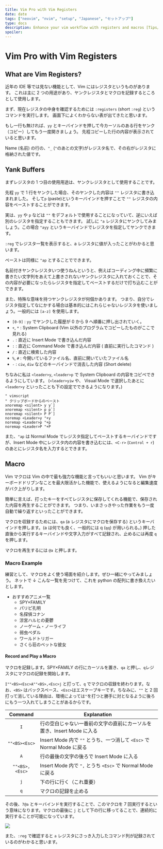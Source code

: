 ```yaml
---
title: Vim Pro with Vim Registers
date: date
tags: ["neovim", "nvim", "setup", "Japanese", "セットアップ"]
type: docs
description: Enhance your vim workflow with registers and macros [Tips/registers]
spoiler:
---
```


# Vim Pro with Vim Registers

## What are Vim Registers?

近年の IDE 等では見ない機能として、Vim にはレジスタというものがあります。
これは主に 2 つの用途があり、ヤンクレジスタとマクロを記録するところとして使用します。

まず、現在レジスタの中身を確認するためには `:registers` (short `:reg`) というコマンドを実行します。
画面下によくわからない表が出てきたと思います。

もし一行も無ければ、`yy` とキーバインドを押して今カーソルのある行をヤンク（コピー）してもう一度開きましょう。
先程コピーした行の内容が表示されていると思います。

Name (名前) の行の、`"_` (`"`のあとの文字)がレジスタ名で、その右がレジスタに格納された値です。

## Yank Buffers

まずレジスタの 1 つ目の使用用途は、ヤンクレジスタとして使用することです。

先程 `yy` で 1 行をヤンクした場合、そのヤンクした内容は `""` レジスタに書き込まれました。
そして`p` (paste)というキーバインドを押すことで `""` レジスタの内容をペーストすることができます。

実は、`yy` や `p` などは `""` をデフォルトで使用することになっていて、逆にいえば別のレジスタを指定することもできます。
試しに `"a` レジスタにヤンクしてみましょう。この場合 `"ayy` というキーバインドでレジスタを指定してヤンクできます。

`:reg` でレジスタ一覧を表示すると、a レジスタに値が入ったことがわかると思います。

ペーストは同様に `"ap` とすることでできます。

名前付きヤンクレジスタいつ使うねんというと、例えばコーディング中に頻繁に書きたい文字列をあえて上書きされないヤンクレジスタに入れておくことで、その内容が必要になったらレジスタを指定してペーストするだけで打ち込むことができます。

また、特殊な意味を持つヤンクレジスタが何個かあります。
つまり、自分でレジスタ指定してなにかする場合は基本的にはこれらじゃないレジスタを使いましょう。一般的には `[a-z]` を使用します。

- `[0-9]` : `yy` でヤンクした履歴が 0 から 9 へ順番に押し出されていく。
- `+`, `*` : System Clipboard (Vim 以外のプログラムでコピーしたものがここで見れる)
- `.` : 直近に Insert Mode で書き込んだ内容
- `:` : 直近に Command Mode で書き込んだ内容 ( 直前に実行したコマンド )
- `/` : 直近に検索した内容
- `%`, `#` : 今開いているファイル名、直前に開いていたファイル名
- `-` : `ciw`, `diw` などのキーバインドで消去した内容 (Short delete)

ちなみに私は `<leader>y`, `<leader>p` で System Clipboard の内容をコピペできるようにしています。
(`<leader>yiw` や、 Visual Mode で選択したあとに`<leader>y` といったことも下の設定でできるようになります。)

```vimscript
" vimscript
" クリップボードからのペースト
xnoremap <silent> y y`]
xnoremap <silent> p p`]
nnoremap <silent> P P`]
noremap <Leader>y "+y
noremap <Leader>p "+p
noremap <Leader>P "+P
```

また、`"ap` は Normal Mode でレジスタ指定してペーストするキーバインドですが、Insert Mode 中にレジスタ内の内容を書き込むには、`<C-r>` (`Control + r`) のあとにレジスタ名を入力するとできます。

## Macro

Vim マクロは Vim の中で最も強力な機能と言ってもいいと思います。
Vim がキーボードドリブンなことを最大限活かした機能で、使えるようになると編集速度がバク上がりします。

簡単に言えば、打ったキーをすべてレジスタに保存してくれる機能で、保存された内容を再生することができます。
つまり、いまさっきやった作業をもう一度自動で繰り返すといったことができます。

マクロを収録するためには、`qa` (a レジスタにマクロを保存する) というキーバインドを押します。(a は何でも良く、一般的には q (`qq`) が用いられる。)
押した直後から実行するキーバインドや文字入力がすべて記録され、止めるには再度 `q` を押します。

マクロを再生するには `@a` と押します。

### Macro Example

練習として、マクロをよく使う場面を紹介します。ぜひ一緒にやってみましょう。
ネットで ↓ こんな一覧を見つけて、これを python の配列に書き換えたいとします。

- おすすめアニメ一覧
  - SPY×FAMILY
  - パリピ孔明
  - 名探偵コナン
  - 涼宮ハルヒの憂鬱
  - ノーゲーム・ノーライフ
  - 弱虫ペダル
  - ワールドトリガー
  - さくら荘のペットな彼女

#### Record and Play a Macro

マクロを記録します。SPY×FAMILY の行にカーソルを置き、`qa` と押し、`q`レジスタにマクロの記録を開始します。

`I""<BS><Esc>A""<BS>,<Esc>j` と打って、`q` でマクロの収録を終わります。なお、`<BS>` はバックスペース、`<Esc>`はエスケープキーです。ちなみに、`""` と 2 回打って消している理由は、環境によっては`"`を打つと勝手に対となるように後ろにもう一つ入れてしまうことがあるからです。

|    Command     | Explanation                                                            |
| :------------: | ---------------------------------------------------------------------- |
|      `I`       | 行の空白じゃない一番前の文字の直前にカーソルを置き、Insert Mode に入る |
| `""<BS><Esc>`  | Insert Mode 内で `""` とうち、一つ消して `<Esc>` で Normal Mode に戻る |
|      `A`       | 行の最後の文字の後ろで Insert Mode に入る                              |
| `""<BS>,<Esc>` | Insert Mode 内で `",` とうち `<Esc>` で Normal Mode に戻る             |
|      `j`       | 下の行に行く（これ重要）                                               |
|      `q`       | マクロの記録を止める                                                   |

その後、`7@a` とキーバインドを実行することで、このマクロを 7 回実行するという意味になります。マクロの最後に `j` として下の行に移ってることで、連続的に実行することが可能になっています。


<Image src={gif} width={852} height={480} />

また、`:reg` で確認すると `a` レジスタにさっき入力したコマンド列が記録されているのがわかると思います。
